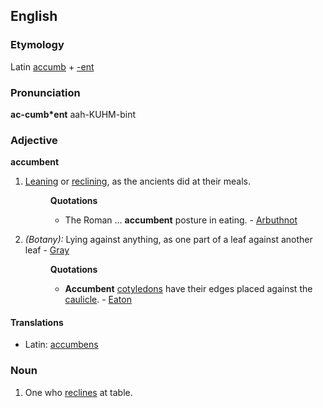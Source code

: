 ==English==

===Etymology===
Latin [[accumb]] + [[-ent]]

===Pronunciation===
'''ac-cumb*ent'''
aah-KUHM-bint

===Adjective===
'''accumbent'''

# [[Leaning]] or [[reclining]], as the ancients did at their meals.
#:'''Quotations'''
#:*The Roman ... '''accumbent''' posture in eating. - [[Arbuthnot]]
# ''(Botany):'' Lying against anything, as one part of a leaf against another leaf - [[Gray]]
#:'''Quotations'''
#:*'''Accumbent''' [[cotyledon]]s have their edges placed against the [[caulicle]]. - [[Eaton]]

====Translations====
*Latin: [[accumbens]]

===Noun===
{{en-noun-reg}}

# One who [[reclines]] at table.
